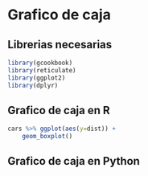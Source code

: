 # Grafico de caja

## Librerias necesarias

```r
library(gcookbook)
library(reticulate)
library(ggplot2)
library(dplyr)
```

## Grafico de caja en R

```r

cars %>% ggplot(aes(y=dist)) + 
    geom_boxplot()


```


## Grafico de caja en Python